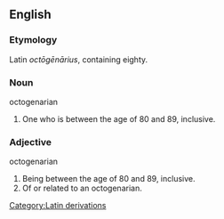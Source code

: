 ==English==

===Etymology===
Latin ''oct&#333;g&#275;n&#257;rius'', containing eighty.

===Noun===
;octogenarian
#One who is between the age of 80 and 89, inclusive.

===Adjective===
;octogenarian
#Being between the age of 80 and 89, inclusive.
#Of or related to an octogenarian.

[[Category:Latin derivations]]